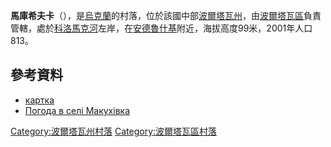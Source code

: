 {{coord|49|35|39|N|34|37|48|E|scale:100000_region:UA|display=title}}

'''馬庫希夫卡'''（{{lang-uk|Макухівка}}），是[[烏克蘭|烏克蘭]]的村落，位於該國中部[[波爾塔瓦州|波爾塔瓦州]]，由[[波爾塔瓦區|波爾塔瓦區]]負責管轄，處於[[科洛馬克河|科洛馬克河]]左岸，在[[安德魯什基_(波爾塔瓦區)|安德魯什基]]附近，海拔高度99米，2001年人口813。

==參考資料==
* [http://gska2.rada.gov.ua/pls/z7502/A005?rdat1=20.11.2007&rf7571=26383 картка]{{dead link|date=2018年5月 |bot=InternetArchiveBot |fix-attempted=yes }}
* [http://weather.in.ua/ua/poltavskaja/14451 Погода в селі Макухівка]

{{DEFAULTSORT:Макухівка}}
[[Category:波爾塔瓦州村落|Category:波爾塔瓦州村落]]
[[Category:波爾塔瓦區村落|Category:波爾塔瓦區村落]]


{{Poltava-geo-stub}}